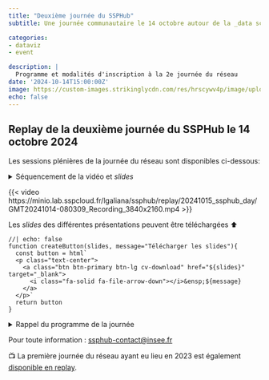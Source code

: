 ```yaml
---
title: "Deuxième journée du SSPHub"
subtitle: Une journée communautaire le 14 octobre autour de la _data science_

categories:
- dataviz
- event

description: |
  Programme et modalités d'inscription à la 2e journée du réseau
date: '2024-10-14T15:00:00Z'
image: https://custom-images.strikinglycdn.com/res/hrscywv4p/image/upload/c_limit,fl_lossy,h_1440,w_720,f_auto,q_auto/1934057/633539_443779.png
echo: false
---
```


## Replay de la deuxième journée du SSPHub le 14 octobre 2024

Les sessions plénières de la journée du réseau sont disponibles ci-dessous:

<details>

<summary>
Séquencement de la vidéo et _slides_
</summary>


* __00:00-03:30__: Introduction de la journée par Romain Lesur

* __03:30-46:30__: _"Le blé vu du ciel : images satellitaires et prédiction des rendements agricoles à l’échelle de la parcelle"_ (Service statistique ministériel du Ministère de l'Agriculture, de la souveraineté alimentaire et de la Forêt).

```ojs
createButton(
  "https://minio.lab.sspcloud.fr/lgaliana/ssphub/replay/20241015_ssphub_day/agriculture.pdf",
  "Télécharger les slides du SSM Agriculture"
)
```

* __46:30-83:00__: _"Identifier et classer les causes de décès en automatisant le traitement des certificats en langage naturel"_ (CépiDC, Inserm)

```ojs
createButton(
  "https://minio.lab.sspcloud.fr/lgaliana/ssphub/replay/20241015_ssphub_day/cepidc.pdf",
  "Télécharger les slides du CépiDC"
)
```

* __86:00-123:00__: _Keynote_ de Pascal Rivière (chef de l'Inspection générale de l'Insee) _"Data science et statistique publique : contexte institutionnel et évolutions"_

* __123:00-164:00__: _"Extraction automatisée de tableaux dans des PDF pour la construction de statistiques d’entreprises"_ (Insee)

```ojs
createButton(
  "https://ssplab.pages.lab.sspcloud.fr/table-extraction-evaluation/#/title-slide",
  "Voir les slides de l'Insee"
)
```

* __164:00-205:00__: _"Scraper et retravailler les offres d’emploi en ligne pour permettre des analyses fines du marché du travail, le projet JOCAS"_ (Dares: Service statistique ministériel du Ministère du Travail et de l'Emploi)

```ojs
createButton(
  "https://minio.lab.sspcloud.fr/lgaliana/ssphub/replay/20241015_ssphub_day/jocas.pptx",
  "Voir les slides de la DARES"
)
```

* __A partir de 205:00__: _Keynote_ de Pierre Etienne Devineau (ex-DINUM) sur les enjeux rencontrés par le projet Albert autour de l’entraînement et de la mise en production de grands modèles de langage (LLM) francophones.

```ojs
createButton(
  "https://minio.lab.sspcloud.fr/lgaliana/ssphub/replay/20241015_ssphub_day/albert.pptx",
  "Voir les slides de Pierre Etienne Devineau"
)
```

</details>



{{< video https://minio.lab.sspcloud.fr/lgaliana/ssphub/replay/20241015_ssphub_day/GMT20241014-080309_Recording_3840x2160.mp4 >}}


Les _slides_ des différentes présentations peuvent être téléchargées ⬆️


```ojs
//| echo: false
function createButton(slides, message="Télécharger les slides"){
  const button = html`
  <p class="text-center">
    <a class="btn btn-primary btn-lg cv-download" href="${slides}" target="_blank">
      <i class="fa-solid fa-file-arrow-down"></i>&ensp;${message}
    </a>
  </p>`
  return button
}
```

<details>

<summary>
Rappel du programme de la journée
</summary>

* __9h30-10h__: __Accueil__, moment de convivialité autour d’un café.
* __10h-11h30__: __Retours d’expérience__ de projets innovants autour de la classification de textes ou d’images :
    + Le blé vu du ciel : images satellitaires et prédiction des rendements agricoles à l'échelle de la parcelle (SSM Agriculture) ;
    + Identifier et classer les causes de décès en automatisant le traitement des certificats en langage naturel (CépiDC, Inserm).
* __11h30-12h15__: __Atelier de réflexion__ autour des applications des méthodes de classification de textes ou d’images sur les données des * participants.
* __12h15-14h__: __Pause déjeuner__, moment de convivialité.
* __14h-14h30__: Pascal Rivière (Chef de l’inspection générale de l’Insee) interviendra sur le thème __"Data science et statistique publique : contexte institutionnel et évolutions"__.
* __14h30-16h__: __Retours d’expérience__ de projets faisant intervenir un processus innovant d’extraction de données :
    + Extraction automatisée de tableaux dans des PDF pour la construction de statistiques d’entreprises (Insee) ;
    + Scraper et retravailler les offres d’emploi en ligne pour permettre des analyses fines du marché du travail, le projet JOCAS (Dares, SSM Travail) ;
* __16h-16h30__: __Pause__, moment de convivialité.
* __16h30-17h30__: **_Keynote_** par Pierre Etienne Devineau (Ministères sociaux) et Léo Guillaume (Dinum). Les enjeux rencontrés par le projet Albert autour de l’entraînement et de la mise en production de grands modèles de langage (LLM) francophones.
* __17h30-19h30__: __Pot__, moment de convivialité.

</details>

Pour toute information : <ssphub-contact@insee.fr>

📺️ La première journée du réseau ayant eu lieu en 2023 est également [disponible en replay](/talk/2023-ssphubday/index.qmd).
